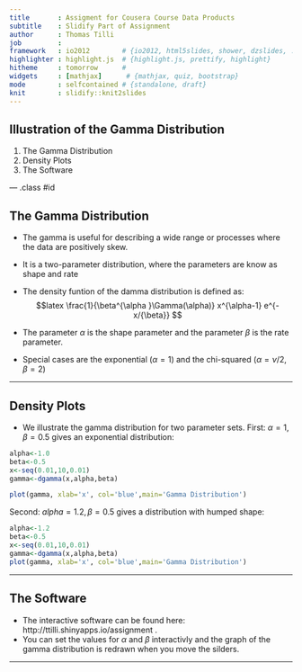 ```yaml
---
title       : Assigment for Cousera Course Data Products
subtitle    : Slidify Part of Assignment
author      : Thomas Tilli
job         : 
framework   : io2012        # {io2012, html5slides, shower, dzslides, ...}
highlighter : highlight.js  # {highlight.js, prettify, highlight}
hitheme     : tomorrow      # 
widgets     : [mathjax]      # {mathjax, quiz, bootstrap}
mode        : selfcontained # {standalone, draft}
knit        : slidify::knit2slides
---
```


## Illustration of the Gamma Distribution

1. The Gamma Distribution
2. Density Plots
3. The Software


--- .class #id 

## The Gamma Distribution

- The gamma is useful for describing a wide range or processes where the data are positively skew. 
- It is a two-parameter distribution, where the parameters are know as shape and rate 


- The density funtion of the damma distribution is defined as:
$$latex
\frac{1}{\beta^{\alpha }\Gamma(\alpha)} x^{\alpha-1} e^{-x/{\beta}}
$$
- The parameter $\alpha$ is the shape parameter and the parameter $\beta$ is the rate parameter.

- Special cases are the exponential ($\alpha=1$) and the chi-squared ($\alpha=\nu/2, \beta=2$)

---

## Density Plots 
- We illustrate the gamma distribution for two parameter sets. First: $\alpha=1, \beta=0.5$ gives an exponential distribution:

```r
alpha<-1.0
beta<-0.5
x<-seq(0.01,10,0.01)
gamma<-dgamma(x,alpha,beta)

plot(gamma, xlab='x', col='blue',main='Gamma Distribution')
```

Second: $alpha=1.2, \beta=0.5$ gives a  distribution with humped shape:

```r
alpha<-1.2
beta<-0.5
x<-seq(0.01,10,0.01)
gamma<-dgamma(x,alpha,beta)
plot(gamma, xlab='x', col='blue',main='Gamma Distribution')
```


-----


## The Software
- The interactive software can be found here:  http://ttilli.shinyapps.io/assignment .
- You can set the values for $\alpha$ and $\beta$ interactivly and the graph of the gamma distribution is redrawn when you move the silders.

----






